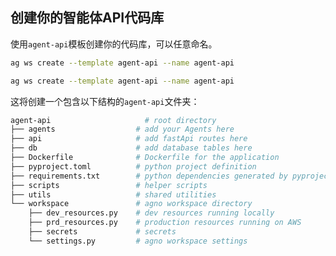 ## 创建你的智能体API代码库

使用`agent-api`模板创建你的代码库，可以任意命名。

<CodeGroup>

```bash Mac
ag ws create --template agent-api --name agent-api
```

```bash Windows
ag ws create --template agent-api --name agent-api
```

</CodeGroup>

这将创建一个包含以下结构的`agent-api`文件夹：

```bash
agent-api                     # root directory
├── agents                  # add your Agents here
├── api                     # add fastApi routes here
├── db                      # add database tables here
├── Dockerfile              # Dockerfile for the application
├── pyproject.toml          # python project definition
├── requirements.txt        # python dependencies generated by pyproject.toml
├── scripts                 # helper scripts
├── utils                   # shared utilities
└── workspace               # agno workspace directory
    ├── dev_resources.py    # dev resources running locally
    ├── prd_resources.py    # production resources running on AWS
    ├── secrets             # secrets
    └── settings.py         # agno workspace settings
```